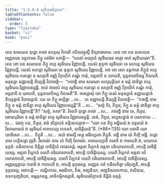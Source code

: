 ```yaml
---
title: "1.5.9.4 សូចិឃរសិក្ខាបទ"
tableOfContents: false
sidebar:
  order: 5
type: "tipitaka"
basket: "vi"
book: "paci"
---
```



<DynamicBreadcrumb />

<Division number="516" book="paci">

<Paragraph number="1520" book="paci">
តេន សមយេន ពុទ្ធោ ភគវា សក្កេសុ វិហរតិ កបិលវត្ថុស្មឹ និគ្រោធារាមេ. តេន ខោ បន សមយេន អញ្ញតរេន ទន្តការេន ភិក្ខូ បវារិតា ហោន្តិ—  “យេសំ អយ្យានំ សូចិឃរេន អត្ថោ អហំ សូចិឃរេនា”តិ. តេន ខោ បន សមយេន ភិក្ខូ ពហូ សូចិឃរេ វិញ្ញាបេន្តិ. យេសំ ខុទ្ទកា សូចិឃរា តេ មហន្តេ សូចិឃរេ វិញ្ញាបេន្តិ. យេសំ មហន្តា សូចិឃរា តេ ខុទ្ទកេ សូចិឃរេ វិញ្ញាបេន្តិ. អថ ខោ សោ ទន្តការោ ភិក្ខូនំ ពហូ សូចិឃរេ ករោន្តោ ន សក្កោតិ អញ្ញំ វិក្កាយិកំ ភណ្ឌំ កាតុំ, អត្តនាបិ ន យាបេតិ, បុត្តទារោបិស្ស កិលមតិ. មនុស្សា ឧជ្ឈាយន្តិ ខិយ្យន្តិ វិបាចេន្តិ—  “កថញ្ហិ នាម សមណា សក្យបុត្តិយា ន មត្តំ ជានិត្វា ពហូ សូចិឃរេ វិញ្ញាបេស្សន្តិ. អយំ ឥមេសំ ពហូ សូចិឃរេ ករោន្តោ ន សក្កោតិ អញ្ញំ វិក្កាយិកំ ភណ្ឌំ កាតុំ, អត្តនាបិ ន យាបេតិ, បុត្តទារោបិស្ស កិលមតី”តិ.
</Paragraph>

<Paragraph number="1521" book="paci">
អស្សោសុំ ខោ ភិក្ខូ តេសំ មនុស្សានំ ឧជ្ឈាយន្តានំ ខិយ្យន្តានំ វិបាចេន្តានំ. យេ តេ ភិក្ខូ អប្បិច្ឆា …បេ…  តេ ឧជ្ឈាយន្តិ ខិយ្យន្តិ វិបាចេន្តិ—  “កថញ្ហិ នាម ភិក្ខូ ន មត្តំ ជានិត្វា ពហូ សូចិឃរេ វិញ្ញាបេស្សន្តី”តិ …បេ…  “សច្ចំ កិរ, ភិក្ខវេ, ភិក្ខូ ន មត្តំ ជានិត្វា ពហូ សូចិឃរេ វិញ្ញាបេន្តី”តិ? “សច្ចំ, ភគវា”តិ. វិគរហិ ពុទ្ធោ ភគវា …បេ…  កថញ្ហិ នាម តេ, ភិក្ខវេ, មោឃបុរិសា ន មត្តំ ជានិត្វា ពហូ សូចិឃរេ វិញ្ញាបេស្សន្តិ. នេតំ, ភិក្ខវេ, អប្បសន្នានំ វា បសាទាយ …បេ…  ឯវញ្ច បន, ភិក្ខវេ, ឥមំ សិក្ខាបទំ ឧទ្ទិសេយ្យាថ—
</Paragraph>

</Division>
<Division number="517" book="paci">

<Paragraph number="1522" book="paci">
<Emphasis>“យោ បន ភិក្ខុ អដ្ឋិមយំ វា ទន្តមយំ វា វិសាណមយំ វា សូចិឃរំ ការាបេយ្យ ភេទនកំ, បាចិត្តិយន៑”</Emphasis>តិ. (*86*:<Emphasis>135</Emphasis>)
</Paragraph>

</Division>
<Division number="518" book="paci">

<Paragraph number="1523" book="paci">
<Emphasis>យោ បនា</Emphasis>តិ យោ យាទិសោ …បេ…  <Emphasis>ភិក្ខូ</Emphasis>តិ …បេ…  អយំ ឥមស្មឹ អត្ថេ អធិប្បេតោ ភិក្ខូតិ.
</Paragraph>

<Paragraph number="1524" book="paci">
<Emphasis>អដ្ឋិ</Emphasis> នាម យំ កិញ្ចិ អដ្ឋិ.
</Paragraph>

<Paragraph number="1525" book="paci">
<Emphasis>ទន្តោ</Emphasis> នាម ហត្ថិទន្តោ វុច្ចតិ.
</Paragraph>

<Paragraph number="1526" book="paci">
<Emphasis>វិសាណំ</Emphasis> នាម យំ កិញ្ចិ វិសាណំ.
</Paragraph>

<Paragraph number="1527" book="paci">
<Emphasis>ការាបេយ្យា</Emphasis>តិ ករោតិ វា ការាបេតិ វា, បយោគេ ទុក្កដំ. បដិលាភេន ភិន្ទិត្វា បាចិត្តិយំ ទេសេតព្ពំ.
</Paragraph>

</Division>
<Division number="519" book="paci">

<Paragraph number="1528" book="paci">
អត្តនា វិប្បកតំ អត្តនា បរិយោសាបេតិ, អាបត្តិ បាចិត្តិយស្ស. អត្តនា វិប្បកតំ បរេហិ បរិយោសាបេតិ, អាបត្តិ បាចិត្តិយស្ស. បរេហិ វិប្បកតំ អត្តនា បរិយោសាបេតិ, អាបត្តិ បាចិត្តិយស្ស. បរេហិ វិប្បកតំ បរេហិ បរិយោសាបេតិ, អាបត្តិ បាចិត្តិយស្ស.
</Paragraph>

<Paragraph number="1529" book="paci">
អញ្ញស្សត្ថាយ ករោតិ វា ការាបេតិ វា, អាបត្តិ ទុក្កដស្ស. អញ្ញេន កតំ បដិលភិត្វា បរិភុញ្ជតិ, អាបត្តិ ទុក្កដស្ស.
</Paragraph>

</Division>
<Division number="520" book="paci">

<Paragraph number="1530" book="paci">
អនាបត្តិ—  គណ្ឋិកាយ, អរណិកេ, វិធេ, អញ្ជនិយា, អញ្ជនិសលាកាយ, វាសិជដេ, ឧទកបុញ្ឆនិយា, ឧម្មត្តកស្ស, អាទិកម្មិកស្សាតិ.

</Paragraph>
</Division>

<Paragraph number="1531" type="center" book="paci">
សូចិឃរសិក្ខាបទំ និដ្ឋិតំ ចតុត្ថំ.
</Paragraph>
